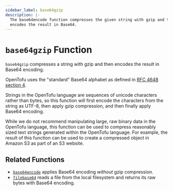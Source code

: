 ```yaml
---
sidebar_label: base64gzip
description: |-
  The base64encode function compresses the given string with gzip and then
  encodes the result in Base64.
---
```


# `base64gzip` Function

`base64gzip` compresses a string with gzip and then encodes the result in
Base64 encoding.

OpenTofu uses the "standard" Base64 alphabet as defined in
[RFC 4648 section 4](https://tools.ietf.org/html/rfc4648#section-4).

Strings in the OpenTofu language are sequences of unicode characters rather
than bytes, so this function will first encode the characters from the string
as UTF-8, then apply gzip compression, and then finally apply Base64 encoding.

While we do not recommend manipulating large, raw binary data in the OpenTofu
language, this function can be used to compress reasonably sized text strings
generated within the OpenTofu language. For example, the result of this
function can be used to create a compressed object in Amazon S3 as part of
an S3 website.

## Related Functions

* [`base64encode`](/docs/language/functions/base64encode) applies Base64 encoding _without_
  gzip compression.
* [`filebase64`](/docs/language/functions/filebase64) reads a file from the local filesystem
  and returns its raw bytes with Base64 encoding.
